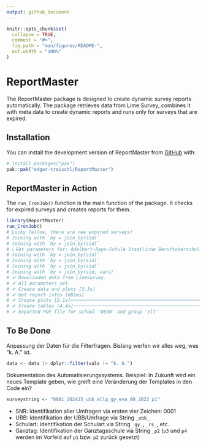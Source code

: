 ```yaml
---
output: github_document
---
```


<!-- README.md is generated from README.Rmd. Please edit that file -->

```r
knitr::opts_chunk$set(
  collapse = TRUE,
  comment = "#>",
  fig.path = "man/figures/README-",
  out.width = "100%"
)
```

# ReportMaster

<!-- badges: start -->
<!-- badges: end -->

The ReportMaster package is designed to create dynamic survey reports automatically. The package retrieves data from Lime Survey, combines it with meta data to create dynamic reports and runs only for surveys that are expired.

## Installation

You can install the development version of ReportMaster from [GitHub](https://github.com/) with:

``` r
# install.packages("pak")
pak::pak("edgar-treischl/ReportMaster")
```

## ReportMaster in Action

The `run_CronJob()` function is the main function of the package. It checks for expired surveys and creates reports for them.

```r
library(ReportMaster)
run_CronJob()
# Lucky fellow, there are new expired surveys!
# Joining with `by = join_by(sid)`
# Joining with `by = join_by(sid)`
# ℹ Get parameters for: Adalbert-Raps-Schule Staatliche Berufsoberschule Kulmbach
# Joining with `by = join_by(sid)`
# Joining with `by = join_by(sid)`
# Joining with `by = join_by(sid)`
# Joining with `by = join_by(sid, vars)`
# ✔ Downloaded data from LimeSurvey.
# ✔ All parameters set.   
# ✔ Create data and plots [3.3s]
# ✔ Get report infos [881ms]
# ✔ Create plots [2.1s]────────────────────────────────────────────────────── 100%
# ✔ Create tables [4.4s]───────────────────────────────────────────────────── 100%
# ✔ Exported PDF file for school '0850' and group 'elt'
```




## To Be Done

Anpassung der Daten für die Filterfragen. Bislang werfen wir alles weg, was "k. A." ist.

```r
data <- data |> dplyr::filter(vals != "k. A.")
```

Dokumentation des Automatisierungssystems. Beispiel: In Zukunft wird ein neues Template geben, wie greift eine Veränderung der Templates in den Code ein?

```r
surveystring <- "0001_202425_ubb_allg_gy_eva_00_2022_p1"
```
- SNR: Identifikation aller Umfragen via ersten vier Zeichen: 0001
- UBB: Identifikation der UBB/Umfrage via String `_ubb_`
- Schulart: Identifikation der Schulart via String `_gy_`, `_rs_`, etc.
- Ganztag: Identifikation der Ganztagsschule via String `_p2` (`p3` und `p4` werden im Vorfeld auf `p1` bzw. `p2` zurück gesetzt)


